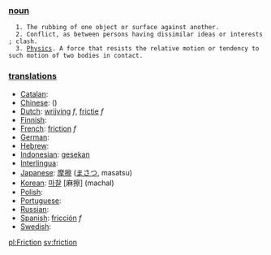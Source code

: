 === [[noun]] ===
   1. The rubbing of one object or surface against another.
   2. Conflict, as between persons having dissimilar ideas or interests; clash.
   3. [[Physics]]. A force that resists the relative motion or tendency to such motion of two bodies in contact.

=== [[translation]]s ===

*[[Catalan]]: [[]]
*[[Chinese]]: [[]] ()
*[[Dutch]]: [[wrijving]] ''f'', [[frictie]] ''f''
*[[Finnish]]: [[]]
*[[French]]: [[friction]] ''f''
*[[German]]: [[]]
*[[Hebrew]]: [[]]
*[[Indonesian]]: [[gesek|gesekan]]
*[[Interlingua]]: [[]]
*[[Japanese]]: [[摩擦]] ([[まさつ]], masatsu)
*[[Korean]]: [[마찰]] [麻擦] (machal)
*[[Polish]]: [[]]
*[[Portuguese]]: [[]]
*[[Russian]]: [[]]
*[[Spanish]]: [[fricción]] ''f''
*[[Swedish]]: [[]]

[[pl:Friction]]
[[sv:friction]]